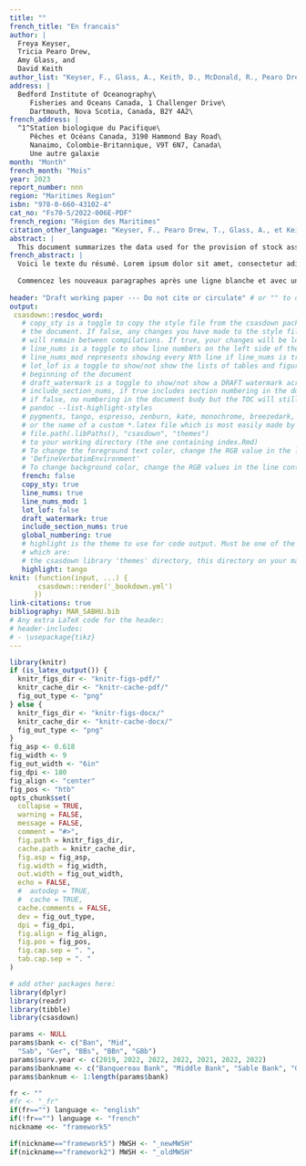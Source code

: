 ```yaml
---
title: ""
french_title: "En francais"
author: |
  Freya Keyser,
  Tricia Pearo Drew,
  Amy Glass, and
  David Keith
author_list: "Keyser, F., Glass, A., Keith, D., McDonald, R., Pearo Drew, T., Sameoto, J."
address: |
  Bedford Institute of Oceanography\
     Fisheries and Oceans Canada, 1 Challenger Drive\
     Dartmouth, Nova Scotia, Canada, B2Y 4A2\
french_address: |
  ^1^Station biologique du Pacifique\
     Pêches et Océans Canada, 3190 Hammond Bay Road\
     Nanaimo, Colombie-Britannique, V9T 6N7, Canada\
     Une autre galaxie
month: "Month"
french_month: "Mois"
year: 2023
report_number: nnn
region: "Maritimes Region"
isbn: "978-0-660-43102-4"
cat_no: "Fs70-5/2022-006E-PDF"
french_region: "Région des Maritimes"
citation_other_language: "Keyser, F., Pearo Drew, T., Glass, A., et Keith, D. L'évaluation de petoncles dans les zones de pêche"
abstract: |
  This document summarizes the data used for the provision of stock assessment advice in Scallop Fishing Areas 25, 26, and 27B, as well as the history of the Offshore Scallop fishery in DFO Maritimes Region, and the DFO Maritimes Offshore Scallop Survey. A new meat weight-to-shell height model was developed for use in SFAs 25, 26, and 27B, and was used to calculate biomass and condition of stocks in these management units. New shell height-at-age data were available for SFA 25A-Sab (Sable Bank) and SFA 26A (Browns Bank North), and were used to develop new growth curves for these two stocks. Port sampling and survey data were used to estimate the size classes of scallop targeted by the fishery, resulting in changes to the recruit and fully-recruited sizes for SFA 25A-Sab and SFA 26A. Stock indicators (abundance, biomass and condition) were provided for each of the stocks. For the stocks with survey data collected annually, the survey is able to track the growth of scallop from pre-recruits over 40 mm in shell height to fully-recruited scallop and the indicators presented here can be used to provide science advice.
french_abstract: |
  Voici le texte du résumé. Lorem ipsum dolor sit amet, consectetur adipisicing elit, sed do eiusmod tempor incididunt ut labore et dolore magna aliqua. Ut enim ad minim veniam, quis nostrud exercitation ullamco laboris nisi ut aliquip ex ea commodo consequat. Duis aute irure dolor in reprehenderit in voluptate velit esse cillum dolore eu fugiat nulla pariatur. Excepteur sint occaecat cupidatat non proident, sunt in culpa qui officia deserunt mollit anim id est laborum.
  
  Commencez les nouveaux paragraphes après une ligne blanche et avec un retrait de 2 espaces. Lorem ipsum dolor sit amet, consectetur adipisicing elit, sed do eiusmod tempor incididunt ut labore et dolore magna aliqua. Ut enim ad minim veniam, quis nostrud exercitation ullamco laboris nisi ut aliquip ex ea commodo consequat. Duis aute irure dolor in reprehenderit in voluptate velit esse cillum dolore eu fugiat nulla pariatur. Excepteur sint occaecat cupidatat non proident, sunt in culpa qui officia deserunt mollit anim id est laborum.
  
header: "Draft working paper --- Do not cite or circulate" # or "" to omit
output:
 csasdown::resdoc_word:
   # copy_sty is a toggle to copy the style file from the csasdown package every time you compile
   # the document. If false, any changes you have made to the style file in your project
   # will remain between compilations. If true, your changes will be lost when you compile
   # line_nums is a toggle to show line numbers on the left side of the page. 
   # line_nums_mod represents showing every Nth line if line_nums is true
   # lot_lof is a toggle to show/not show the lists of tables and figures at the
   # beginning of the document
   # draft_watermark is a toggle to show/not show a DRAFT watermark across every page
   # include_section_nums, if true includes section numbering in the document body,
   # if false, no numbering in the document budy but the TOC will still show numbering
   # pandoc --list-highlight-styles
   # pygments, tango, espresso, zenburn, kate, monochrome, breezedark, haddock
   # or the name of a custom *.latex file which is most easily made by copying one from 
   # file.path(.libPaths(), "csasdown", "themes")
   # to your working directory (the one containing index.Rmd)
   # To change the foreground text color, change the RGB value in the line containing
   # 'DefineVerbatimEnvironment'
   # To change background color, change the RGB values in the line containing 'shadecolor'
   french: false
   copy_sty: true
   line_nums: true
   line_nums_mod: 1
   lot_lof: false
   draft_watermark: true
   include_section_nums: true
   global_numbering: true
   # highlight is the theme to use for code output. Must be one of the list given by:
   # which are:
   # the csasdown library 'themes' directory, this directory on your machine:
   highlight: tango
knit: (function(input, ...) {
       csasdown::render('_bookdown.yml')
      })
link-citations: true
bibliography: MAR_SABHU.bib
# Any extra LaTeX code for the header:
# header-includes:
# - \usepackage{tikz}
---
```


```r
library(knitr)
if (is_latex_output()) {
  knitr_figs_dir <- "knitr-figs-pdf/"
  knitr_cache_dir <- "knitr-cache-pdf/"
  fig_out_type <- "png"
} else {
  knitr_figs_dir <- "knitr-figs-docx/"
  knitr_cache_dir <- "knitr-cache-docx/"
  fig_out_type <- "png"
}
fig_asp <- 0.618
fig_width <- 9
fig_out_width <- "6in"
fig_dpi <- 180
fig_align <- "center"
fig_pos <- "htb"
opts_chunk$set(
  collapse = TRUE,
  warning = FALSE,
  message = FALSE,
  comment = "#>",
  fig.path = knitr_figs_dir,
  cache.path = knitr_cache_dir,
  fig.asp = fig_asp,
  fig.width = fig_width,
  out.width = fig_out_width,
  echo = FALSE,
  #  autodep = TRUE,
  #  cache = TRUE,
  cache.comments = FALSE,
  dev = fig_out_type,
  dpi = fig_dpi,
  fig.align = fig_align,
  fig.pos = fig_pos,
  fig.cap.sep = ". ",
  tab.cap.sep = ". "
)
```

```r
# add other packages here:
library(dplyr)
library(readr)
library(tibble)
library(csasdown)

params <- NULL
params$bank <- c("Ban", "Mid", 
  "Sab", "Ger", "BBs", "BBn", "GBb")
params$surv.year <- c(2019, 2022, 2022, 2022, 2021, 2022, 2022)
params$bankname <- c("Banquereau Bank", "Middle Bank", "Sable Bank", "German Bank", "Browns Bank South", "Browns Bank North", "Georges Bank 'b'")
params$banknum <- 1:length(params$bank)

fr <- ""
#fr <- "_fr"
if(fr=="") language <- "english"
if(!fr=="") language <- "french"
nickname <<- "framework5"

if(nickname=="framework5") MWSH <- "_newMWSH"
if(nickname=="framework2") MWSH <- "_oldMWSH"

```
